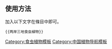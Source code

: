 {{Navbox
|name = 两岸三地食虫植物
|title = 中國大陸、香港、澳門、台灣的[[食蟲植物]]
|titlestyle = background-color:lightgreen;
|groupstyle =

|group1 = [[中國大陸|大陸地區]]
|list1 = 
<div style="font-size:90%;">
{{col-begin}}
{{Col-break|width=9%}}<!--Col-1-of-8-->
[[囊泡貉藻|貉藻]]<br>
[[锦地罗]]<br>
[[長葉毛氈苔]]<br>
[[長柱毛氈苔]]<br>
[[盾葉毛氈苔]]<br>
[[圓葉毛氈苔]]<br>
[[小毛氈苔]]<br>
[[高山捕蟲堇]]<br>
[[野捕蟲堇]]<br>
{{Col-break|width=16%}}<!--Col-2-of-8-->
''Aldrovanda vesiculosa''<br>
''Drosera burmannii''<br>
''Drosera indica''<br>
''Drosera oblanceolata''<br>
''Drosera peltata''<br>
''Drosera rotundifolia''<br>
''Drosera spatulata''<br>
''Pinguicula alpina''<br>
''Pinguicula vulgaris''<br>
{{Col-break|width=9%}}<!--Col-3-of-8-->
[[奇異豬籠草]]<br>
[[黃花狸藻]]<br>
[[南方狸藻]]<br>
[[長距狸藻]]<br>
[[福里斯特狸藻]]<br>
[[陷阱狸藻]]<br>
[[叉狀狸藻]]<br>
[[絲葉狸藻]]<br>
[[禾葉狸藻]]<br>
{{Col-break|width=16%}}<!--Col-4-of-8-->
''Nepenthes mirabilis''<br>
''Utricularia aurea''<br>
''Utricularia australis''<br>
''Utricularia caerulea''<br>
''Utricularia forrestii''<br>
''Utricularia foveolata''<br>
''Utricularia furcellata''<br>
''Utricularia gibba''<br>
''Utricularia graminifolia''<br>
{{Col-break|width=9%}}<!--Col-5-of-8-->
[[異枝狸藻]]<br>
[[庫蒙狸藻]]<br>
[[莽山狸藻]]*<br>
[[细叶狸藻]]<br>
[[斜果狸藻]]<br>
[[多莖狸藻]]<br>
[[靈異狸藻]]*<br>
[[斑点狸藻]]<br>
[[直立狸藻]]<br>
{{Col-break|width=16%}}<!--Col-6-of-8-->
''Utricularia intermedia''<br>
''Utricularia kumaonensis''<br>
''Utricularia mangshanensis''<br>
''Utricularia minor''<br>
''Utricularia minutissima''<br>
''Utricularia multicaulis''<br>
''Utricularia peranomala''<br>
''Utricularia punctata''<br>
''Utricularia recta''<br>
{{Col-break|width=9%}}<!--Col-7-of-8-->
[[怒江狸藻]]*<br>
[[攀梗狸藻]]<br>
[[圓葉狸藻]]<br>
[[溼地狸藻]]<br>
[[沃伯格狸藻]]*<br>
†[[長頸古瓶子草]]*<br>
{{Col-break|width=16%}}<!--Col-8-of-8-->
''Utricularia salwinensis''<br>
''Utricularia scandens''<br>
''Utricularia striatula''<br>
''Utricularia uliginosa''<br>
''Utricularia warburgii''<br>
''Archaeamphora longicervia''<br>
{{col-end}}
</div>

|group2 = [[港澳地區]]
|list2 = 
<div style="font-size:90%;">
{{col-begin}}
{{Col-break|width=9%}}<!--Col-1-of-8-->
[[锦地罗]]<br>
[[長葉毛氈苔]]<br>
[[盾葉毛氈苔]]<br>
{{Col-break|width=16%}}<!--Col-2-of-8-->
''Drosera burmannii''<br>
''Drosera indica''<br>
''Drosera peltata''<br>
{{Col-break|width=9%}}<!--Col-3-of-8-->
[[小毛氈苔]]<br>
[[奇異豬籠草]]<br>
[[黃花狸藻]]<br>
{{Col-break|width=16%}}<!--Col-4-of-8-->
''Drosera spatulata''<br>
''Nepenthes mirabilis''<br>
''Utricularia aurea''<br>
{{Col-break|width=9%}}<!--Col-5-of-8-->
[[長距狸藻]]<br>
[[絲葉狸藻]]<br>
[[禾葉狸藻]]<br>
{{Col-break|width=16%}}<!--Col-6-of-8-->
''Utricularia caerulea''<br>
''Utricularia gibba''<br>
''Utricularia graminifolia''<br>
{{Col-break|width=9%}}<!--Col-7-of-8-->
[[斜果狸藻]]<br>
[[溼地狸藻]]<br>
{{Col-break|width=16%}}<!--Col-8-of-8-->
''Utricularia minutissima''<br>
''Utricularia uliginosa''<br>
{{col-end}}
</div>

|group3 = [[台灣地區]]
|list3 = 
<div style="font-size:90%;">
{{col-begin}}
{{Col-break|width=0%}}<!--Col-1-of-8-->
[[锦地罗]]<br>
[[長葉毛氈苔]]<br>
[[盾葉毛氈苔]]<br>（†[[台灣島|台灣本島]]）<br>
[[小毛氈苔]]<br>
[[黃花狸藻]]<br>
{{Col-break|width=0%}}<!--Col-2-of-8-->
''Drosera burmannii''<br>
''Drosera indica''<br>
''Drosera peltata''<br>
<br>
''Drosera spatulata''<br>
''Utricularia aurea''<br>
{{Col-break|width=0%}}<!--Col-3-of-8-->
[[南方狸藻]]<br>
[[長距狸藻]]<br>（可能†[[台灣島|台灣本島]]）<br>
[[絲葉狸藻]]<br>
[[禾葉狸藻]]！<br>
[[异枝狸藻]]？<br>
{{Col-break|width=0%}}<!--Col-4-of-8-->
''Utricularia australis''<br>
''Utricularia caerulea''<br>
<br>
''Utricularia gibba''<br>
''Utricularia graminifolia''<br>
''Utricularia intermedia''<br>

{{Col-break|width=0%}}<!--Col-5-of-8-->
[[利維達狸藻]]！<br>
[[细叶狸藻]]？<br>
[[斜果狸藻]]<br>（侷限於[[金門島]]）<br>
[[圓葉狸藻]]<br>
[[三色狸藻]]<br>
{{Col-break|width=0%}}<!--Col-6-of-8-->
''Utricularia livida''<br>
''Utricularia minor''<br>
''Utricularia minutissima''<br>
<br>
''Utricularia striatula''<br>
''Utricularia tricolor''<br>
{{Col-break|width=0%}}<!--Col-7-of-8-->
[[溼地狸藻]]<br>（†[[台灣島|台灣本島]]）<br>
†[[棒狀毛氈苔粉]]*<br>
†[[胞芽毛氈苔花粉]]*<br>
†[[台灣毛氈苔花粉]]*<br>
{{Col-break|width=0%}}<!--Col-8-of-8-->
''Utricularia uliginosa''<br>
<br>
''Droserapites clavatus''<br>
''Droserapollis gemmatus''<br>
''Droserapollis taiwanensis''<br>
{{col-end}}
</div>

|belowstyle = background:lightgreen;
|below = '''标注'''： <nowiki>*</nowiki>：[[特有種]]；†：已[[滅絕]]；！[[外來種]]；？：存疑物種  '''参见'''：[[食蟲植物列表]]
}}<noinclude>

== 使用方法 ==
加入以下文字在條目中即可。

<pre>{{两岸三地食虫植物}}</pre>

[[Category:食虫植物模板]]
[[Category:中国植物导航模板]]
</noinclude>